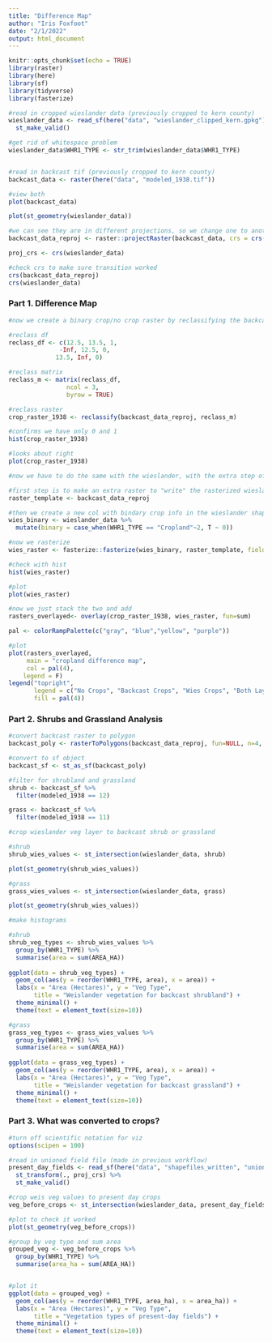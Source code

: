 ```yaml
---
title: "Difference Map"
author: "Iris Foxfoot"
date: "2/1/2022"
output: html_document
---
```


```r
knitr::opts_chunk$set(echo = TRUE)
library(raster)
library(here)
library(sf)
library(tidyverse)
library(fasterize)
```

```r
#read in cropped wieslander data (previously cropped to kern county)
wieslander_data <- read_sf(here("data", "wieslander_clipped_kern.gpkg")) %>% 
  st_make_valid()

#get rid of whitespace problem  
wieslander_data$WHR1_TYPE <- str_trim(wieslander_data$WHR1_TYPE)


#read in backcast tif (previously cropped to kern county)
backcast_data <- raster(here("data", "modeled_1938.tif"))

```

```r
#view both
plot(backcast_data)

plot(st_geometry(wieslander_data))

#we can see they are in different projections, so we change one to another
backcast_data_reproj <- raster::projectRaster(backcast_data, crs = crs(wieslander_data))

proj_crs <- crs(wieslander_data)

#check crs to make sure transition worked
crs(backcast_data_reproj)
crs(wieslander_data)
```

### Part 1. Difference Map

```r
#now we create a binary crop/no crop raster by reclassifying the backcast data

#reclass df
reclass_df <- c(12.5, 13.5, 1,
              -Inf, 12.5, 0,
             13.5, Inf, 0)

#reclass matrix
reclass_m <- matrix(reclass_df,
                ncol = 3,
                byrow = TRUE)

#reclass raster
crop_raster_1938 <- reclassify(backcast_data_reproj, reclass_m)

#confirms we have only 0 and 1
hist(crop_raster_1938)

#looks about right
plot(crop_raster_1938)
```

```r
#now we have to do the same with the wieslander, with the extra step of converting to a raster

#first step is to make an extra raster to "write" the rasterized wieslander data to
raster_template <- backcast_data_reproj

#then we create a new col with bindary crop info in the wieslander shapefile
wies_binary <- wieslander_data %>% 
  mutate(binary = case_when(WHR1_TYPE == "Cropland"~2, T ~ 0))

#now we rasterize
wies_raster <- fasterize::fasterize(wies_binary, raster_template, field = "binary")

#check with hist
hist(wies_raster)

#plot
plot(wies_raster)
```

```r
#now we just stack the two and add
rasters_overlayed<- overlay(crop_raster_1938, wies_raster, fun=sum)

pal <- colorRampPalette(c("gray", "blue","yellow", "purple"))

#plot
plot(rasters_overlayed,
     main = "cropland difference map",
     col = pal(4),
    legend = F)
legend("topright", 
       legend = c("No Crops", "Backcast Crops", "Wies Crops", "Both Layer Crops"), 
       fill = pal(4))
```
### Part 2. Shrubs and Grassland Analysis

```r
#convert backcast raster to polygon
backcast_poly <- rasterToPolygons(backcast_data_reproj, fun=NULL, n=4, na.rm=TRUE, digits=12, dissolve=FALSE)

#convert to sf object
backcast_sf <- st_as_sf(backcast_poly)

#filter for shrubland and grassland
shrub <- backcast_sf %>% 
  filter(modeled_1938 == 12)

grass <- backcast_sf %>% 
  filter(modeled_1938 == 11)

#crop wieslander veg layer to backcast shrub or grassland

#shrub
shrub_wies_values <- st_intersection(wieslander_data, shrub)

plot(st_geometry(shrub_wies_values))

#grass
grass_wies_values <- st_intersection(wieslander_data, grass)

plot(st_geometry(shrub_wies_values))

#make histograms

#shrub
shrub_veg_types <- shrub_wies_values %>% 
  group_by(WHR1_TYPE) %>% 
  summarise(area = sum(AREA_HA))
  
ggplot(data = shrub_veg_types) +
  geom_col(aes(y = reorder(WHR1_TYPE, area), x = area)) +
  labs(x = "Area (Hectares)", y = "Veg Type",
       title = "Weislander vegetation for backcast shrubland") +
  theme_minimal() +
  theme(text = element_text(size=10))

#grass
grass_veg_types <- grass_wies_values %>% 
  group_by(WHR1_TYPE) %>% 
  summarise(area = sum(AREA_HA))
  
ggplot(data = grass_veg_types) +
  geom_col(aes(y = reorder(WHR1_TYPE, area), x = area)) +
  labs(x = "Area (Hectares)", y = "Veg Type",
       title = "Weislander vegetation for backcast grassland") +
  theme_minimal() +
  theme(text = element_text(size=10))
```

### Part 3. What was converted to crops?

```r
#turn off scientific notation for viz
options(scipen = 100)

#read in unioned field file (made in previous workflow)
present_day_fields <- read_sf(here("data", "shapefiles_written", "unioned_fields_20162019", "unioned_fields_20162019.shp")) %>% 
  st_transform(., proj_crs) %>% 
  st_make_valid()

#crop weis veg values to present day crops
veg_before_crops <- st_intersection(wieslander_data, present_day_fields)

#plot to check it worked
plot(st_geometry(veg_before_crops))

#group by veg type and sum area
grouped_veg <- veg_before_crops %>% 
  group_by(WHR1_TYPE) %>% 
  summarise(area_ha = sum(AREA_HA))


#plot it
ggplot(data = grouped_veg) +
  geom_col(aes(y = reorder(WHR1_TYPE, area_ha), x = area_ha)) +
  labs(x = "Area (Hectares)", y = "Veg Type",
       title = "Vegetation types of present-day fields") +
  theme_minimal() +
  theme(text = element_text(size=10))
```


